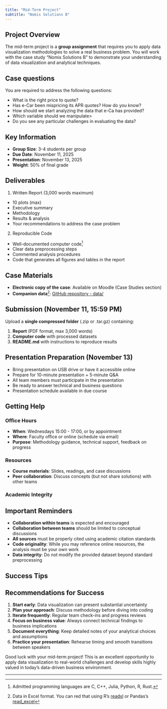 ```yaml
---
title: "Mid-Term Project"
subtitle: "Nomis Solutions B"
---
```


## Project Overview

The mid-term project is a **group assignment** that requires you to apply
data visualization methodologies to solve a real business problem. You will work
with the case study "Nomis Solutions B" to demonstrate your understanding of
data visualization and analytical techniques.


::: {.callout-warning}
## Case questions
You are required to address the following questions:

- What is the right price to quote?
- Has e-Car been mispricing its APR quotes? How do you know?
- How should we start analyzing the data that e-Ca has provided?
- Which variable should we manipulate>
- Do you see any particular challenges in evaluating the data?
:::

::: {.callout-important}
## Key Information
- **Group Size**: 3-4 students per group
- **Due Date**: November 11, 2025
- **Presentation**: November 13, 2025
- **Weight**: 50% of final grade
:::

## Deliverables

1. Written Report (3,000 words maximum)
  - 10 plots (max)
  - Executive summary
  - Methodology
  - Results & analysis
  - Your recommendations to address the case problem 
2. Reproducible Code
  - Well-documented computer code[^1] 
  - Clear data preprocessing steps
  - Commented analysis procedures
  - Code that generates all figures and tables in the report

## Case Materials

- **Electronic copy of the case**: Available on Moodle (Case Studies section)
- **Companion data**[^2]: [GitHub repository - data/](https://github.com/simoneSantoni/data-viz-smm635/tree/master/data)

## Submission (November 11, 15:59 PM)

Upload a **single compressed folder** (.zip or .tar.gz) containing:

1. **Report** (PDF format, max 3,000 words)
2. **Computer code** with processed datasets
3. **README.md** with instructions to reproduce results

## Presentation Preparation (November 13)

- Bring presentation on USB drive or have it accessible online
- Prepare for 10-minute presentation + 5-minute Q&A
- All team members must participate in the presentation
- Be ready to answer technical and business questions
- Presentation schedule available in due course

## Getting Help

### Office Hours
- **When**: Wednesdays 15:00 - 17:00, or by appointment
- **Where**: Faculty office or online (schedule via email)
- **Purpose**: Methodology guidance, technical support, feedback on progress

### Resources
- **Course materials**: Slides, readings, and case discussions
- **Peer collaboration**: Discuss concepts (but not share solutions) with other teams

### Academic Integrity

::: {.callout-warning}
## Important Reminders

- **Collaboration within teams** is expected and encouraged
- **Collaboration between teams** should be limited to conceptual discussions
- **All sources** must be properly cited using academic citation standards
- **Code originality**: While you may reference online resources, the analysis must be your own work
- **Data integrity**: Do not modify the provided dataset beyond standard preprocessing
:::

## Success Tips

::: {.callout-tip}
## Recommendations for Success

1. **Start early**: Data visualization can present substantial uncertainty
2. **Plan your approach**: Discuss methodology before diving into coding
3. **Iterate frequently**: Regular team check-ins and progress reviews
4. **Focus on business value**: Always connect technical findings to business implications
5. **Document everything**: Keep detailed notes of your analytical choices and assumptions
6. **Practice your presentation**: Rehearse timing and smooth transitions between speakers
:::

Good luck with your mid-term project! This is an excellent opportunity to
apply data visualization to real-world challenges and develop skills highly
valued in today's data-driven business environment.

---
[^1]: Admitted programming languages are C, C++, Julia, Python, R, Rust. 
[^2]: Data in Excel format. You can red that using R's [readxl](https://readxl.tidyverse.org/) 
or Pandas's [read_excel](https://pandas.pydata.org/docs/reference/api/pandas.read_excel.html)
